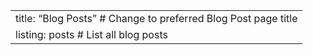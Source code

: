 ---
title: "Blog Posts"  # Change to preferred Blog Post page title
listing: posts # List all blog posts
---